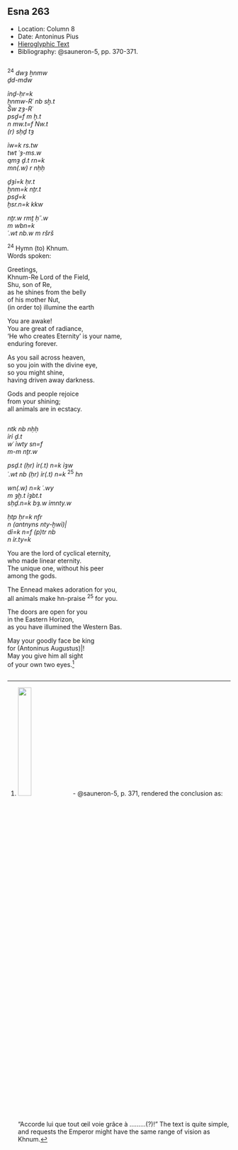 ## Esna 263 {-}  
  
<style>  
  
  .col2 {  
    columns: 2 320px;         /* number of columns and width in pixels*/  
    -webkit-columns: 2 320px; /* chrome, safari */  
    -moz-columns: 2 320px;    /* firefox */  
    -webkit-column-break-inside: avoid;  
    -page-break-inside: avoid;  
    -break-inside: avoid;  
  }  
  
</style>  

- Location: Column 8
- Date: Antoninus Pius 
- [Hieroglyphic Text](https://www.ifao.egnet.net/uploads/publications/enligne/Temples-Esna003.pdf#page=206){target="_blank"}  
- Bibliography: @sauneron-5, pp. 370-371.

<div class="col2">  

^24^ *dwȝ ẖnmw  *  
*ḏd-mdw  *  
   
*ỉnḏ-ḥr=k  *  
*ẖnmw-Rʿ nb sḫ.t  *  
*Šw zȝ-Rʿ  *  
*psḏ=f m ẖ.t   *  
*n mw.t=f Nw.t  *  
*(r) sḥḏ tȝ  *  
    
*ỉw=k rs.tw  *  
*twt ʿȝ-ms.w  *  
*qmȝ ḏ.t rn=k  *  
*mn(.w) r nḥḥ  *  
      
*ḏȝỉ=k ḥr.t  *  
*ẖnm=k nṯr.t  *  
*psḏ=k   *  
*ḫsr.n=k kkw  *  
  
*nṯr.w rmṯ ḥʿʿ.w  *  
*m wbn=k  *  
*ʿ.wt nb.w m ršrš  *

^24^ Hymn (to) Khnum.  
Words spoken:  
  
Greetings,  
Khnum-Re Lord of the Field,  
Shu, son of Re,  
as he shines from the belly  
of his mother Nut,  
(in order to) illumine the earth  
  
You are awake!  
You are great of radiance,  
'He who creates Eternity' is your name,  
enduring forever.  
  
As you sail across heaven,  
so you join with the divine eye,  
so you might shine,  
having driven away darkness.    
  
Gods and people rejoice  
from your shining;  
all animals are in ecstacy.   

</div>

<div class="col2">

*ntk nb nḥḥ  *  
*ỉrỉ ḏ.t  *  
*wʿ ỉwty sn=f   *  
*m-m nṯr.w  *  
    
*psḏ.t (ḥr) ỉr(.t) n=k ỉȝw  *  
*ʿ.wt nb (ḥr) ỉr(.t) n=k* ^25^ *hn  *  
     
*wn(.w) n=k ʿ.wy   *  
*m ȝḫ.t ỉȝbt.t  *  
*sḥḏ.n=k bȝ.w ỉmnty.w  *  
     
*ḥtp ḥr=k nfr   *  
*n (antnyns nty-ḫwỉ)|  *  
*dỉ=k n=f (p)tr nb   *  
*n ỉr.ty=k  *  
  
You are the lord of cyclical eternity,  
who made linear eternity.  
The unique one, without his peer  
among the gods.  
  
The Ennead makes adoration for you,  
all animals make hn-praise ^25^ for you.  
  
The doors are open for you  
in the Eastern Horizon,  
as you have illumined the Western Bas.  
  
May your goodly face be king  
for (Antoninus Augustus)|!  
May you give him all sight  
of your own two eyes.[^fn-263-1]  

</div>

[^fn-263-1]: 
![](./images/263_1.png){width=25%} - @sauneron-5, p. 371, rendered the conclusion as: "Accorde lui que tout œil voie grâce à .........(?)!" The text is quite simple, and requests the Emperor might have the same range of vision as Khnum.
